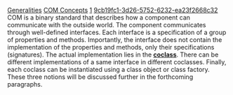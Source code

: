 [[Property:title|Generalities]]
[[Property:link_title|COM Concepts]]
[[Property:weight|1]]
[[Property:uuid|9cb19fc1-3d26-5752-6232-ea23f2668c32]]
COM is a binary standard that describes how a component can communicate with the outside world. The component communicates through well-defined interfaces. Each interface is a specification of a group of properties and methods. Importantly, the interface does not contain the implementation of the properties and methods, only their specifications (signatures). The actual implementation lies in the [[Coclass|'''coclass''']]. There can be different implementations of a same interface in different coclasses. Finally, each coclass can be instantiated using a class object or class factory. These three notions will be discussed further in the forthcoming paragraphs. 
{{seealso|<br/>
[[EiffelCOM Wizard|EiffelCOM wizard]]  <br/>
[[EiffelCOM Library| EiffelCOM library]]  <br/>
[[EiffelCOM: Introduction| Introduction]]  <br/>
[[COM Interfaces| COM Interfaces]]  <br/>
[[Coclass| Coclasses]]  <br/>
[[The Component Location| Component Location]]  <br/>
[[Access Type| Access Type]]  <br/>
[[Deeper into COM| Deeper into COM]]  }}




